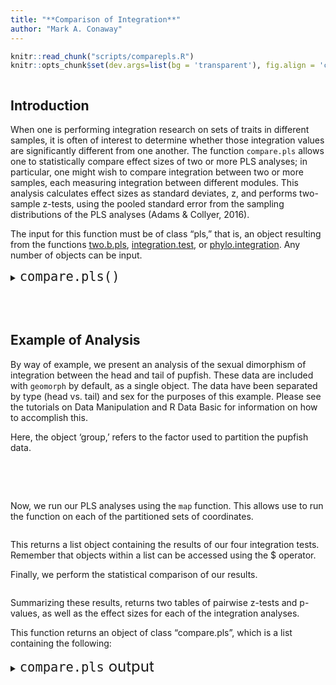 ```yaml
---
title: "**Comparison of Integration**"
author: "Mark A. Conaway"
---
```


```r
knitr::read_chunk("scripts/comparepls.R")
knitr::opts_chunk$set(dev.args=list(bg = 'transparent'), fig.align = 'center', class.source = ".custom-inline", class.output = ".custom-inline")
```

```r

```

## **Introduction** 

When one is performing integration research on sets of traits in different samples, it is often of interest to determine whether those integration values are significantly different from one another. The function `compare.pls` allows one to statistically compare effect sizes of two or more PLS analyses; in particular, one might wish to compare integration between two or more samples, each measuring integration between different modules. This analysis calculates effect sizes as standard deviates, z, and performs two-sample z-tests, using the pooled standard error from the sampling distributions of the PLS analyses (Adams & Collyer, 2016).

The input for this function must be of class "pls," that is, an object resulting from the functions [two.b.pls](), [integration.test](), or [phylo.integration](). Any number of objects can be input.

<div class = "func">
<details>
  <summary> <font size="+2"> `compare.pls()` </font> </summary>
  
* $...$: saved analyses of class pls
* $two.tailed$: A logical value to indicate whether a two-tailed test (typical and default) should be performed.

</details>
</div>
<br></br>

## **Example of Analysis**

By way of example, we present an analysis of the sexual dimorphism of integration between the head and tail of pupfish. These data are included with `geomorph` by default, as a single object. The data have been separated by type (head vs. tail) and sex for the purposes of this example. Please see the tutorials on  Data Manipulation and R Data Basic for information on how to accomplish this.

Here, the object 'group,' refers to the factor used to partition the pupfish data.

<div class = "code">
```r

```
</div>
<br></br>


Now, we run our PLS analyses using the `map` function. This allows use to run the function on each of the partitioned sets of coordinates.

<div class = "code">
```r

```
</div>

This returns a list object containing the results of our four integration tests. Remember that objects within a list can be accessed using the $ operator.

Finally, we perform the statistical comparison of our results.

<div class = "code">
```r

```
</div>

Summarizing these results, returns two tables of pairwise z-tests and p-values, as well as the effect sizes for each of the integration analyses.

This function returns an object of class "compare.pls", which is a list containing the following:

<div class = "func">
<details>
  <summary> <font size="+2"> `compare.pls` output </font> </summary>
  
* $sample.z$:	A vector of effect sizes for each sample.
* $sample.r.sd$: A vector of standard deviations for each sampling distribution (following Box-Cox transformation).
* $pairwise.z$:	A matrix of pairwise, two-sample z scores between all pairs of effect sizes.
* $pairwise.p$:	A matrix of corresponding P-values.

</details>
</div>
<br></br>
